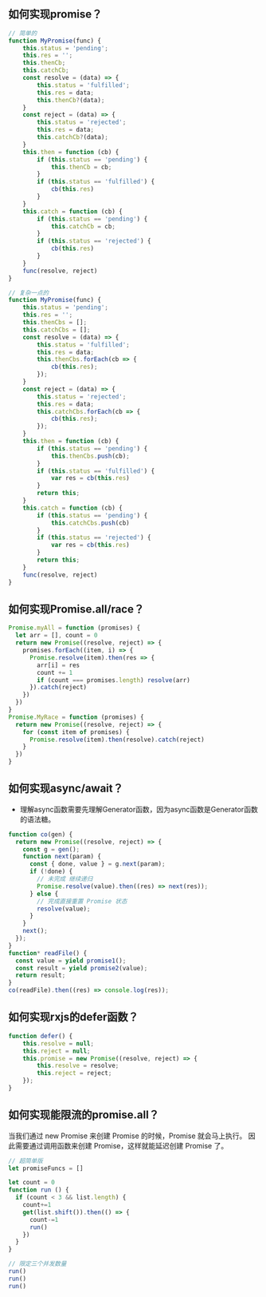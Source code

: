 ## 如何实现promise？
```js
// 简单的
function MyPromise(func) {
    this.status = 'pending';
    this.res = '';
    this.thenCb;
    this.catchCb;
    const resolve = (data) => {
        this.status = 'fulfilled';
        this.res = data;
        this.thenCb?(data);
    }
    const reject = (data) => {
        this.status = 'rejected';
        this.res = data;
        this.catchCb?(data);
    }
    this.then = function (cb) {
        if (this.status == 'pending') {
            this.thenCb = cb;
        }
        if (this.status == 'fulfilled') {
            cb(this.res)
        }
    }
    this.catch = function (cb) {
        if (this.status == 'pending') {
            this.catchCb = cb;
        }
        if (this.status == 'rejected') {
            cb(this.res)
        }
    }
    func(resolve, reject)
}
```
```js
// 复杂一点的
function MyPromise(func) {
    this.status = 'pending';
    this.res = '';
    this.thenCbs = [];
    this.catchCbs = [];
    const resolve = (data) => {
        this.status = 'fulfilled';
        this.res = data;
        this.thenCbs.forEach(cb => {
            cb(this.res);
        });
    }
    const reject = (data) => {
        this.status = 'rejected';
        this.res = data;
        this.catchCbs.forEach(cb => {
            cb(this.res);
        });
    }
    this.then = function (cb) {
        if (this.status == 'pending') {
            this.thenCbs.push(cb);
        }
        if (this.status == 'fulfilled') {
            var res = cb(this.res)
        }
        return this;
    }
    this.catch = function (cb) {
        if (this.status == 'pending') {
            this.catchCbs.push(cb)
        }
        if (this.status == 'rejected') {
            var res = cb(this.res)
        }
        return this;
    }
    func(resolve, reject)
}
```
## 如何实现Promise.all/race？
```js
Promise.myAll = function (promises) {
  let arr = [], count = 0
  return new Promise((resolve, reject) => {
    promises.forEach((item, i) => {
      Promise.resolve(item).then(res => {
        arr[i] = res
        count += 1
        if (count === promises.length) resolve(arr)
      }).catch(reject)
    })
  })
}
Promise.MyRace = function (promises) {
  return new Promise((resolve, reject) => {
    for (const item of promises) {
      Promise.resolve(item).then(resolve).catch(reject)
    }
  })
}
```
## 如何实现async/await？
* 理解async函数需要先理解Generator函数，因为async函数是Generator函数的语法糖。
```js
function co(gen) {
  return new Promise((resolve, reject) => {
    const g = gen();
    function next(param) {
      const { done, value } = g.next(param);
      if (!done) {
        // 未完成 继续递归
        Promise.resolve(value).then((res) => next(res));
      } else {
        // 完成直接重置 Promise 状态
        resolve(value);
      }
    }
    next();
  });
}
function* readFile() {
  const value = yield promise1();
  const result = yield promise2(value);
  return result;
}
co(readFile).then((res) => console.log(res));
```

## 如何实现rxjs的defer函数？
```js
function defer() {
	this.resolve = null;
	this.reject = null;
	this.promise = new Promise((resolve, reject) => {
		this.resolve = resolve;
		this.reject = reject;
	});
}
```
## 如何实现能限流的promise.all？
当我们通过 new Promise 来创建 Promise 的时候，Promise 就会马上执行。
因此需要通过调用函数来创建 Promise，这样就能延迟创建 Promise 了。
```js
// 超简单版
let promiseFuncs = []

let count = 0
function run () {
  if (count < 3 && list.length) {
    count+=1
    get(list.shift()).then(() => {
      count-=1 
      run()
    })
  }
}

// 限定三个并发数量
run()
run()
run()
```
